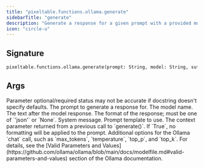 ```yaml
---
title: "pixeltable.functions.ollama.generate"
sidebarTitle: "generate"
description: "Generate a response for a given prompt with a provided model."
icon: "circle-u"
---
```

## Signature

```python
pixeltable.functions.ollama.generate(prompt: String, model: String, suffix: String, system: String, template: String, context: Optional[Json], raw: Bool, format: Optional[String], options: Optional[Json]) -> Json
```

## Args

<Note>
Parameter optional/required status may not be accurate if docstring doesn't specify defaults.
</Note>

<ParamField path="prompt" type="String" required>
  The prompt to generate a response for.


</ParamField>

<ParamField path="model" type="String" required>
  The model name.


</ParamField>

<ParamField path="suffix" type="String" required>
  The text after the model response.


</ParamField>

<ParamField path="format" type="Optional[String]" required>
  The format of the response; must be one of `'json'` or `None`.


</ParamField>

<ParamField path="system" type="String" required>
  System message.


</ParamField>

<ParamField path="template" type="String" required>
  Prompt template to use.


</ParamField>

<ParamField path="context" type="Optional[Json]" required>
  The context parameter returned from a previous call to `generate()`.


</ParamField>

<ParamField path="raw" type="Bool" required>
  If `True`, no formatting will be applied to the prompt.


</ParamField>

<ParamField path="options" type="Optional[Json]" required>
  Additional options for the Ollama `chat` call, such as `max_tokens`, `temperature`, `top_p`, and `top_k`. For details, see the [Valid Parameters and Values](https://github.com/ollama/ollama/blob/main/docs/modelfile.md#valid-parameters-and-values) section of the Ollama documentation.


</ParamField>

